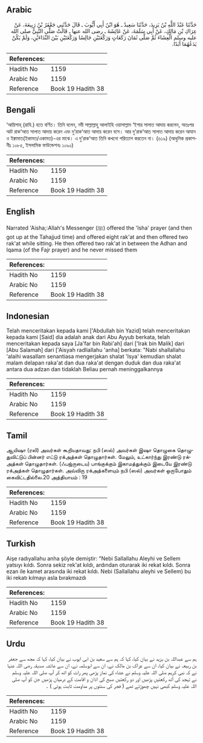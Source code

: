 ## Arabic


<div dir="rtl" lang="ar" style={{fontSize:'larger',backgroundColor:'#f8f9fa',padding:20}}>
حَدَّثَنَا عَبْدُ اللَّهِ بْنُ يَزِيدَ، حَدَّثَنَا سَعِيدٌ ـ هُوَ ابْنُ أَبِي أَيُّوبَ ـ قَالَ حَدَّثَنِي جَعْفَرُ بْنُ رَبِيعَةَ، عَنْ عِرَاكِ بْنِ مَالِكٍ، عَنْ أَبِي سَلَمَةَ، عَنْ عَائِشَةَ ـ رضى الله عنها ـ قَالَتْ صَلَّى النَّبِيُّ صلى الله عليه وسلم الْعِشَاءَ ثُمَّ صَلَّى ثَمَانَ رَكَعَاتٍ وَرَكْعَتَيْنِ جَالِسًا وَرَكْعَتَيْنِ بَيْنَ النِّدَاءَيْنِ، وَلَمْ يَكُنْ يَدَعُهُمَا أَبَدًا‏.‏
</div>
<div style={{backgroundColor:'#f8f9fa',padding:20, marginBottom: 10}}><table> <thead> <tr> <th>References:</th> <th></th> </tr> </thead> <tbody><tr><td>Hadith No</td><td>1159</td></tr><tr><td>Arabic No</td><td>1159</td></tr><tr><td>Reference</td><td>Book 19 Hadith 38</td></tr></tbody></table></div>

## Bengali


<div dir="ltr" lang="bn" style={{fontSize:'larger',backgroundColor:'#f8f9fa',padding:20}}>
‘আয়িশাহ্ (রাযি.) হতে বর্ণিত। তিনি বলেন, নবী সাল্লাল্লাহু আলাইহি ওয়াসাল্লাম ‘ইশার সালাত আদায় করলেন, অতঃপর আট রাক‘আত সালাত আদায় করেন এবং দু’রাক‘আত আদায় করেন বসে। আর দু’রাক‘আত সালাত আদায় করেন আযান ও ইক্বামাত(ইকামত/একামত)-এর মাঝে। এ দু’রাক‘আত তিনি কখনো পরিত্যাগ করতেন না। (৬১৯) (আধুনিক প্রকাশনীঃ ১০৮৫, ইসলামিক ফাউন্ডেশনঃ ১০৯০)
</div>
<div style={{backgroundColor:'#f8f9fa',padding:20, marginBottom: 10}}><table> <thead> <tr> <th>References:</th> <th></th> </tr> </thead> <tbody><tr><td>Hadith No</td><td>1159</td></tr><tr><td>Arabic No</td><td>1159</td></tr><tr><td>Reference</td><td>Book 19 Hadith 38</td></tr></tbody></table></div>

## English


<div dir="ltr" lang="en" style={{fontSize:'larger',backgroundColor:'#f8f9fa',padding:20}}>
Narrated 'Aisha;:Allah's Messenger (ﷺ) offered the 'Isha' prayer (and then got up at the Tahajjud time) and offered eight rak'at and then offered two rak'at while sitting. He then offered two rak'at in between the Adhan and Iqama (of the Fajr prayer) and he never missed them
</div>
<div style={{backgroundColor:'#f8f9fa',padding:20, marginBottom: 10}}><table> <thead> <tr> <th>References:</th> <th></th> </tr> </thead> <tbody><tr><td>Hadith No</td><td>1159</td></tr><tr><td>Arabic No</td><td>1159</td></tr><tr><td>Reference</td><td>Book 19 Hadith 38</td></tr></tbody></table></div>

## Indonesian


<div dir="ltr" lang="id" style={{fontSize:'larger',backgroundColor:'#f8f9fa',padding:20}}>
Telah menceritakan kepada kami ['Abdullah bin Yazid] telah menceritakan kepada kami [Said] dia adalah anak dari Abu Ayyub berkata, telah menceritakan kepada saya [Ja'far bin Rabi'ah] dari ['Irak bin Malik] dari [Abu Salamah] dari ['Aisyah radliallahu 'anha] berkata: "Nabi shallallahu 'alaihi wasallam senantiasa mengerjakan shalat 'Isya' kemudian shalat malam delapan raka'at dan dua raka'at dengan duduk dan dua raka'at antara dua adzan dan tidaklah Beliau pernah meninggalkannya
</div>
<div style={{backgroundColor:'#f8f9fa',padding:20, marginBottom: 10}}><table> <thead> <tr> <th>References:</th> <th></th> </tr> </thead> <tbody><tr><td>Hadith No</td><td>1159</td></tr><tr><td>Arabic No</td><td>1159</td></tr><tr><td>Reference</td><td>Book 19 Hadith 38</td></tr></tbody></table></div>

## Tamil


<div dir="ltr" lang="ta" style={{fontSize:'larger',backgroundColor:'#f8f9fa',padding:20}}>
ஆயிஷா (ரலி) அவர்கள் கூறியதாவது: நபி (ஸல்) அவர்கள் இஷா தொழுகை தொழுதுவிட்டுப் பின்னர் எட்டு ரக்அத்கள் தொழுதார்கள். மேலும், உட்கார்ந்து இரண்டு ரக்அத்கள் தொழுதார்கள். (ஃபஜ்ருடைய) பாங்குக்கும் இகாமத்துக்கும் இடையே இரண்டு ரக்அத்கள் தொழுதார்கள். அவ்விரு ரக்அத்களையும் நபி (ஸல்) அவர்கள் ஒருபோதும் கைவிட்டதில்லை.20 அத்தியாயம் : 19
</div>
<div style={{backgroundColor:'#f8f9fa',padding:20, marginBottom: 10}}><table> <thead> <tr> <th>References:</th> <th></th> </tr> </thead> <tbody><tr><td>Hadith No</td><td>1159</td></tr><tr><td>Arabic No</td><td>1159</td></tr><tr><td>Reference</td><td>Book 19 Hadith 38</td></tr></tbody></table></div>

## Turkish


<div dir="ltr" lang="tr" style={{fontSize:'larger',backgroundColor:'#f8f9fa',padding:20}}>
Aişe radıyallahu anha şöyle demiştir: "Nebi Sallallahu Aleyhi ve Sellem yatsıyı kıldı. Sonra sekiz rek'at kıldı, ardından oturarak iki rekat kıldı. Sonra ezan ile kamet arasında iki rekat kıldı. Nebi (Sallallahu aleyhi ve Sellem) bu iki rekatı kılmayı asla bırakmazdı
</div>
<div style={{backgroundColor:'#f8f9fa',padding:20, marginBottom: 10}}><table> <thead> <tr> <th>References:</th> <th></th> </tr> </thead> <tbody><tr><td>Hadith No</td><td>1159</td></tr><tr><td>Arabic No</td><td>1159</td></tr><tr><td>Reference</td><td>Book 19 Hadith 38</td></tr></tbody></table></div>

## Urdu


<div dir="rtl" lang="ur" style={{fontSize:'larger',backgroundColor:'#f8f9fa',padding:20}}>
ہم سے عبداللہ بن یزید نے بیان کیا، کہا کہ ہم سے سعید بن ابی ایوب نے بیان کیا، کہا کہ مجھ سے جعفر بن ربیعہ نے بیان کیا، ان سے عراک بن مالک نے، ان سے ابوسلمہ نے، ان سے عائشہ صدیقہ رضی اللہ عنہا نے کہ نبی کریم صلی اللہ علیہ وسلم نے عشاء کی نماز پڑھی پھر رات کو اٹھ کر آپ صلی اللہ علیہ وسلم نے تہجد کی آٹھ رکعتیں پڑھیں اور دو رکعتیں صبح کی اذان و اقامت کے درمیان پڑھیں جن کو آپ صلی اللہ علیہ وسلم کبھی نہیں چھوڑتے تھے ( فجر کی سنتوں پر مداومت ثابت ہوئی ) ۔
</div>
<div style={{backgroundColor:'#f8f9fa',padding:20, marginBottom: 10}}><table> <thead> <tr> <th>References:</th> <th></th> </tr> </thead> <tbody><tr><td>Hadith No</td><td>1159</td></tr><tr><td>Arabic No</td><td>1159</td></tr><tr><td>Reference</td><td>Book 19 Hadith 38</td></tr></tbody></table></div>